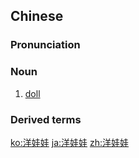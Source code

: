 ==Chinese==
{{zh-forms|type=12}}

===Pronunciation===
{{zh-pron
|m=yángwáwa
|c=joeng4 waa1 waa1
|cat=n
}}

===Noun===
{{zh-noun}}

# [[doll]] {{gloss|child's toy}}

===Derived terms===
{{zh-der|布洋娃娃}}

[[ko:洋娃娃]]
[[ja:洋娃娃]]
[[zh:洋娃娃]]